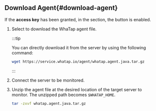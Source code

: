 ## Download Agent{#download-agent}

If the **access key** has been granted, in the <Cmdname sid="JAVA-agent-setup-1-subject" className="uitext" /> section, the <Cmdname sid="download" className="uitext" /> button is enabled.

1. Select <Cmdname sid="download" className="uitext" /> to download the WhaTap agent file.

   :::tip

   You can directly download it from the server by using the following command:

   ```bash
   wget https://service.whatap.io/agent/whatap.agent.java.tar.gz
   ```

   :::

2. Connect the server to be monitored.

3. Unzip the agent file at the desired location of the target server to monitor. The unzipped path becomes `$WHATAP_HOME`.

   ```bash
   tar -zxvf whatap.agent.java.tar.gz
   ```
